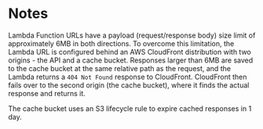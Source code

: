 # Notes

Lambda Function URLs have a payload (request/response body) size limit of approximately 6MB in both directions. To overcome this limitation, the Lambda URL is configured behind an AWS CloudFront distribution with two origins - the API and a cache bucket. Responses larger than 6MB are saved to the cache bucket at the same relative path as the request, and the Lambda returns a `404 Not Found` response to CloudFront. CloudFront then fails over to the second origin (the cache bucket), where it finds the actual response and returns it.

The cache bucket uses an S3 lifecycle rule to expire cached responses in 1 day.
